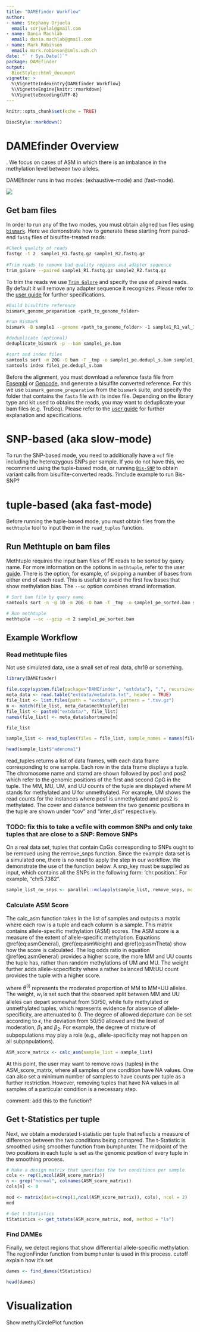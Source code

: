 ```yaml
---
title: "DAMEfinder Workflow"
author: 
- name: Stephany Orjuela
  email: sorjuelal@gmail.com
- name: Dania Machlab
  email: dania.machlab@gmail.com
- name: Mark Robinson
  email: mark.robinson@imls.uzh.ch
date: "` r Sys.Date()`"
package: DAMEfinder
output: 
  BiocStyle::html_document
vignette: >
  %\VignetteIndexEntry{DAMEfinder Workflow}
  %\VignetteEngine{knitr::rmarkdown}
  %\VignetteEncoding{UTF-8} 
---
```


```r
knitr::opts_chunk$set(echo = TRUE)

```

```r
BiocStyle::markdown()
```


# DAMEfinder Overview

\textit{something about ASM, types of ASM, humans bla bla} \textit{also something about BS-seq (take it from the proposal?)}. We focus on cases of ASM in which there is an imbalance in the methylation level between two alleles.

DAMEfinder runs in two modes: \textbf{SNP-based} (exhaustive-mode) and \textbf{tuple-based} (fast-mode). 

![](figure/DAMEfinder_workflow.png)

## Get bam files
In order to run any of the two modes, you must obtain aligned `bam` files using [`bismark`](http://www.bioinformatics.babraham.ac.uk/projects/bismark/). Here we demonstrate how to generate these starting from paired-end `fastq` files of bisulfite-treated reads:

```bash
#Check quality of reads
fastqc -t 2  sample1_R1.fastq.gz sample1_R2.fastq.gz
	
#Trim reads to remove bad quality regions and adapter sequence
trim_galore --paired sample1_R1.fastq.gz sample2_R2.fastq.gz
```

To trim the reads we use [`Trim Galore`](https://github.com/FelixKrueger/TrimGalore) and specify the use of paired reads. By default it will remove any adapter sequence it recognizes. Please refer to the [user guide](https://github.com/FelixKrueger/TrimGalore/blob/master/Docs/Trim_Galore_User_Guide.md) for further specifications.

```bash
#Build bisulfite reference 
bismark_genome_preparation <path_to_genome_folder>

#run Bismark
bismark -B sample1 --genome <path_to_genome_folder> -1 sample1_R1_val_1.fq.gz -2 sample1_R2_val_2.fq.gz

#deduplicate (optional)
deduplicate_bismark -p --bam sample1_pe.bam

#sort and index files
samtools sort -m 20G -O bam -T _tmp -o sample1_pe.dedupl_s.bam sample1_pe.deduplicated.bam
samtools index file1_pe.dedupl_s.bam
```

Before the alignment, you must download a reference fasta file from [Ensembl](https://www.ensembl.org/info/data/ftp/index.html) or [Gencode](https://www.gencodegenes.org/), and generate a bisulfite converted reference. For this we use `bismark_genome_preparation` from the `bismark` suite, and specify the folder that contains the `fasta` file with its index file.
Depending on the library type and kit used to obtains the reads, you may want to deduplicate your bam files (e.g. TruSeq). Please refer to the [user guide](https://rawgit.com/FelixKrueger/Bismark/master/Docs/Bismark_User_Guide.html) for further explanation and specifications.


# SNP-based (aka slow-mode)

To run the SNP-based mode, you need to additionally have a `vcf` file including the heterozygous SNPs per sample. If you do not have this, we recommend using the tuple-based mode, or running [`Bis-SNP`](http://people.csail.mit.edu/dnaase/bissnp2011/) to obtain variant calls from bisulfite-converted reads. 
?include example to run Bis-SNP?




# tuple-based (aka fast-mode)

Before running the tuple-based mode, you must obtain files from the `methtuple` tool to input them in the `read_tuples` function.


## Run Methtuple on bam files

Methtuple requires the input bam files of PE reads to be sorted by query name. For more information on the options in `methtuple`, refer to the user [guide](https://github.com/PeteHaitch/methtuple). There is the option, for example, of skipping a number of bases from either end of each read. This is usefult to avoid the first few bases that show methylation bias. The `--sc` option combines strand information.

```bash
# Sort bam file by query name
samtools sort -n -@ 10 -m 20G -O bam -T _tmp -o sample1_pe_sorted.bam sample1_pe.deduplicated.bam

# Run methtuple
methtuple --sc --gzip -m 2 sample1_pe_sorted.bam
```


## Example Workflow 

### Read methtuple files 

Not use simulated data, use a small set of real data, chr19 or something. 

\texit{We copy all the files available in the extdata folder of the package which contains the methtuple files we will use in this example. The files are the result of simulated data and encompass a small section of chr14 and contain allele-scpecifically methylated regions in the normal samples, some of which are lost in the adenoma samples.}


```r
library(DAMEfinder)

file.copy(system.file(package="DAMEfinder", "extdata"), ".", recursive=TRUE)
meta_data <- read.table("extdata/metadata.txt", header = TRUE)
file_list <- list.files(path = "extdata/", pattern = ".tsv.gz")
m <- match(file_list, meta_data$methtuplefile)
file_list <- paste0("extdata/", file_list)
names(file_list) <- meta_data$shortname[m]

file_list

```

```r

sample_list <- read_tuples(files = file_list, sample_names = names(file_list))

head(sample_list$"adenoma1")

```

read_tuples returns a list of data frames, with each data frame corresponding to one sample. Each row in the data frame displays a tuple. The chromosome name and starnd are shown followed by pos1 and pos2 which refer to the genomic positions of the first and second CpG in the tuple. The MM, MU, UM, and UU counts of the tuple are displayed where M stands for methylated and U for unmethylated. For example, UM shows the read counts for the instances where pos1 is unmethylated and pos2 is methylated. The cover and distance between the two genomic positions in the tuple are shown under "cov" and "inter_dist" respectively.

### TODO: fix this to take a vcfile with common SNPs and only take tuples that are close to a SNP: Remove SNPs 

On a real data set, tuples that contain CpGs corresponding to SNPs ought to be removed using the remove_snps function. Since the example data set is a simulated one, there is no need to apply the step in our workflow. We demonstrate the use of the function below. A snp_key must be supplied as input, which contains all the SNPs in the following form: 'chr.position.'. For example, "chr5.7382".


```r

sample_list_no_snps <- parallel::mclapply(sample_list, remove_snps, mc.cores=6)
```


### Calculate ASM Score

The calc_asm function takes in the list of samples and outputs a matrix where each row is a tuple and each column is a sample. This matrix contains allele-specific methylation (ASM) scores. The ASM score is a measure of the extent of allele-specific methylation. Equations \@ref(eq:asmGeneral), \@ref(eq:asmWeight) and \@ref(eq:asmTheta) show how the score is calculated. The log odds ratio in equation \@ref(eq:asmGeneral) provides a higher score, the more MM and UU counts the tuple has, rather than random methylations of UM and MU. The weight further adds allele-scpecificity where a rather balanced MM:UU count provides the tuple with a higher score.

\begin{equation}
    ASM^{(i)} = log{ \Big\{ \frac{X_{MM}^{(i)} \cdot X_{UU}^{(i)}}{X_{MU}^{(i)} \cdot X_{UM}^{(i)}} \Big\} \cdot w_i }
    (\#eq:asmGeneral)
\end{equation}

\begin{equation}
    w_i = P(0.5-\epsilon < \theta < 0.5+\epsilon~|~ X_{MM}^{(i)}, X_{UU}^{(i)}, \beta_1, \beta_2)
    (\#eq:asmWeight)
\end{equation}

\begin{equation}
    \theta^{(i)} | X_{MM}^{(i)}, X_{UU}^{(i)},\beta_1, \beta_2 \sim Beta(\beta_1+X_{MM}^{(i)}, \beta_2+X_{UU}^{(i)})
    (\#eq:asmTheta)
\end{equation}


where $\theta^{(i)}$ represents the moderated proportion of MM to MM+UU alleles. The weight, $w_i$ is set such that the observed split between MM and UU alleles can depart somewhat from 50/50, while fully methylated or unmethylated tuples, which represents evidence for absence of allele-specificity, are attenuated to 0.  The degree of allowed departure can be set according to $\epsilon$, the deviation from 50/50 allowed and the level of moderation, $\beta_1$ and $\beta_2$.  For example, the degree of mixture of subpopulations may play a role (e.g., allele-specificity may not happen on all subpopulations).

```r

ASM_score_matrix <- calc_asm(sample_list = sample_list)

```


At this point, the user may want to remove rows (tuples) in the ASM_score_matrix, where all samples of one condition have NA values. One can also set a minimum number of samples to have counts per tuple as a further restriction. However, removing tuples that have NA values in all samples of a particular condition is a necessary step.

comment: add this to the function?

## Get t-Statistics per tuple

Next, we obtain a moderated t-statistic per tuple that reflects a measure of difference between the two conditions being comapred. The t-Statistic is smoothed using smoother function from bumphunter. The midpoint of the two positions in each tuple is set as the genomic position of every tuple in the smoothing process.

```r

# Make a design matrix that specifies the two conditions per sample
cols <- rep(1,ncol(ASM_score_matrix))
n <- grep("normal", colnames(ASM_score_matrix))
cols[n] <- 0

mod <- matrix(data=c(rep(1,ncol(ASM_score_matrix)), cols), ncol = 2)
mod

# Get t-Statistics
tStatistics <- get_tstats(ASM_score_matrix, mod, method = "ls")

```

### Find DAMEs

Finally, we detect regions that show differential allele-specific methylation. The regionFinder function from bumphunter is used in this process. cutoff explain how it's set

```r

dames <- find_dames(tStatistics)

head(dames)

```


# Visualization

Show methylCirclePlot function
